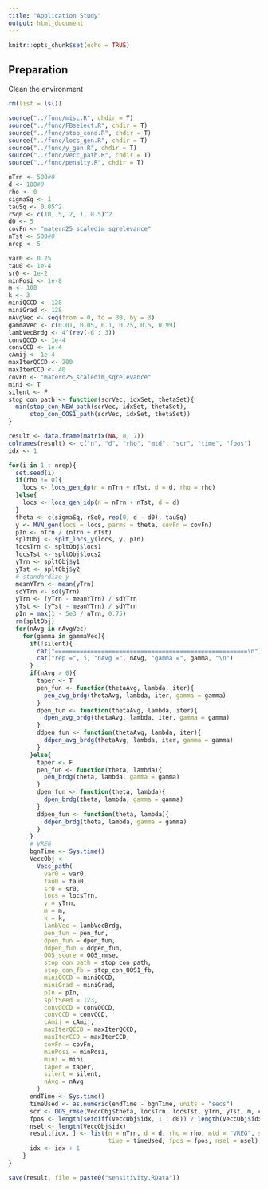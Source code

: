 ```yaml
---
title: "Application Study"
output: html_document
---
```


```r
knitr::opts_chunk$set(echo = TRUE)
```

## Preparation

Clean the environment
```r
rm(list = ls())
```

```r
source("../func/misc.R", chdir = T)
source("../func/FBselect.R", chdir = T)
source("../func/stop_cond.R", chdir = T)
source("../func/locs_gen.R", chdir = T)
source("../func/y_gen.R", chdir = T)
source("../func/Vecc_path.R", chdir = T)
source("../func/penalty.R", chdir = T)
```

```r
nTrn <- 500#0
d <- 100#0
rho <- 0
sigmaSq <- 1
tauSq <- 0.05^2
rSq0 <- c(10, 5, 2, 1, 0.5)^2
d0 <- 5
covFn <- "matern25_scaledim_sqrelevance"
nTst <- 500#0
nrep <- 5
```

```r
var0 <- 0.25
tau0 <- 1e-4
sr0 <- 1e-2
minPosi <- 1e-8
m <- 100
k <- 3
miniQCCD <- 128
miniGrad <- 128
nAvgVec <- seq(from = 0, to = 30, by = 3)
gammaVec <- c(0.01, 0.05, 0.1, 0.25, 0.5, 0.99)
lambVecBrdg <- 4^(rev(-6 : 3))
convQCCD <- 1e-4
convCCD <- 1e-4
cAmij <- 1e-4
maxIterQCCD <- 200
maxIterCCD <- 40
covFn <- "matern25_scaledim_sqrelevance"
mini <- T
silent <- F
stop_con_path <- function(scrVec, idxSet, thetaSet){
  min(stop_con_NEW_path(scrVec, idxSet, thetaSet), 
      stop_con_OOS1_path(scrVec, idxSet, thetaSet))
}
```

```r
result <- data.frame(matrix(NA, 0, 7))
colnames(result) <- c("n", "d", "rho", "mtd", "scr", "time", "fpos")
idx <- 1
```

```r
for(i in 1 : nrep){
  set.seed(i)
  if(rho != 0){
    locs <- locs_gen_dp(n = nTrn + nTst, d = d, rho = rho)
  }else{
    locs <- locs_gen_idp(n = nTrn + nTst, d = d)
  }
  theta <- c(sigmaSq, rSq0, rep(0, d - d0), tauSq) 
  y <- MVN_gen(locs = locs, parms = theta, covFn = covFn)
  pIn <- nTrn / (nTrn + nTst)
  spltObj <- splt_locs_y(locs, y, pIn)
  locsTrn <- spltObj$locs1
  locsTst <- spltObj$locs2
  yTrn <- spltObj$y1
  yTst <- spltObj$y2
  # standardize y
  meanYTrn <- mean(yTrn)
  sdYTrn <- sd(yTrn)
  yTrn <- (yTrn - meanYTrn) / sdYTrn
  yTst <- (yTst - meanYTrn) / sdYTrn
  pIn = max(1 - 5e3 / nTrn, 0.75)
  rm(spltObj)
  for(nAvg in nAvgVec)
    for(gamma in gammaVec){
      if(!silent){
        cat("======================================================\n")
        cat("rep =", i, "nAvg =", nAvg, "gamma =", gamma, "\n")
      }
      if(nAvg > 0){
        taper <- T
        pen_fun <- function(thetaAvg, lambda, iter){
          pen_avg_brdg(thetaAvg, lambda, iter, gamma = gamma)
        }
        dpen_fun <- function(thetaAvg, lambda, iter){
          dpen_avg_brdg(thetaAvg, lambda, iter, gamma = gamma)
        }
        ddpen_fun <- function(thetaAvg, lambda, iter){
          ddpen_avg_brdg(thetaAvg, lambda, iter, gamma = gamma)
        }
      }else{
        taper <- F
        pen_fun <- function(theta, lambda){
          pen_brdg(theta, lambda, gamma = gamma)
        }
        dpen_fun <- function(theta, lambda){
          dpen_brdg(theta, lambda, gamma = gamma)
        }
        ddpen_fun <- function(theta, lambda){
          ddpen_brdg(theta, lambda, gamma = gamma)
        }
      }
      # VREG
      bgnTime <- Sys.time()
      VeccObj <-
        Vecc_path(
          var0 = var0,
          tau0 = tau0,
          sr0 = sr0,
          locs = locsTrn,
          y = yTrn,
          m = m,
          k = k,
          lambVec = lambVecBrdg,
          pen_fun = pen_fun,
          dpen_fun = dpen_fun,
          ddpen_fun = ddpen_fun,
          OOS_score = OOS_rmse,
          stop_con_path = stop_con_path,
          stop_con_fb = stop_con_OOS1_fb,
          miniQCCD = miniQCCD,
          miniGrad = miniGrad,
          pIn = pIn,
          spltSeed = 123,
          convQCCD = convQCCD,
          convCCD = convCCD,
          cAmij = cAmij,
          maxIterQCCD = maxIterQCCD,
          maxIterCCD = maxIterCCD,
          covFn = covFn,
          minPosi = minPosi,
          mini = mini,
          taper = taper,
          silent = silent,
          nAvg = nAvg
        )
      endTime <- Sys.time()
      timeUsed <- as.numeric(endTime - bgnTime, units = "secs")
      scr <- OOS_rmse(VeccObj$theta, locsTrn, locsTst, yTrn, yTst, m, covFn)
      fpos <- length(setdiff(VeccObj$idx, 1 : d0)) / length(VeccObj$idx)
      nsel <- length(VeccObj$idx)
      result[idx, ] <- list(n = nTrn, d = d, rho = rho, mtd = "VREG", scr = scr,
                            time = timeUsed, fpos = fpos, nsel = nsel)
      idx <- idx + 1
    }
}
```

```r
save(result, file = paste0("sensitivity.RData"))
```







































